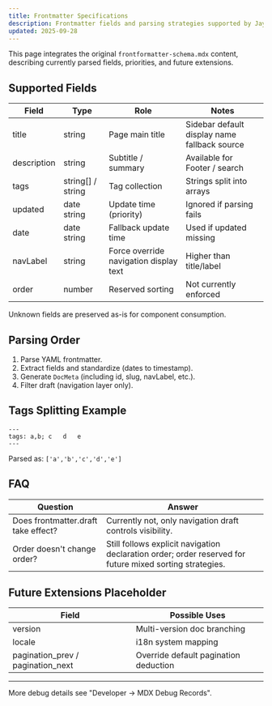 ```yaml
---
title: Frontmatter Specifications
description: Frontmatter fields and parsing strategies supported by JayWorks built-in docs (from original frontformatter-schema.mdx).
updated: 2025-09-28
---
```


This page integrates the original `frontformatter-schema.mdx` content, describing currently parsed fields, priorities, and future extensions.

## Supported Fields

| Field | Type | Role | Notes |
| ---- | ---- | ---- | ---- |
| title | string | Page main title | Sidebar default display name fallback source |
| description | string | Subtitle / summary | Available for Footer / search |
| tags | string[] / string | Tag collection | Strings split into arrays |
| updated | date string | Update time (priority) | Ignored if parsing fails |
| date | date string | Fallback update time | Used if updated missing |
| navLabel | string | Force override navigation display text | Higher than title/label |
| order | number | Reserved sorting | Not currently enforced |

Unknown fields are preserved as-is for component consumption.

## Parsing Order

1. Parse YAML frontmatter.
2. Extract fields and standardize (dates to timestamp).
3. Generate `DocMeta` (including id, slug, navLabel, etc.).
4. Filter draft (navigation layer only).

## Tags Splitting Example

```mdx
---
tags: a,b; c   d   e
---
```
Parsed as: `['a','b','c','d','e']`

## FAQ

| Question | Answer |
| ---- | ---- |
| Does frontmatter.draft take effect? | Currently not, only navigation draft controls visibility. |
| Order doesn't change order? | Still follows explicit navigation declaration order; order reserved for future mixed sorting strategies. |

## Future Extensions Placeholder

| Field | Possible Uses |
| ---- | ---- |
| version | Multi-version doc branching |
| locale | i18n system mapping |
| pagination_prev / pagination_next | Override default pagination deduction |

---
More debug details see "Developer → MDX Debug Records".